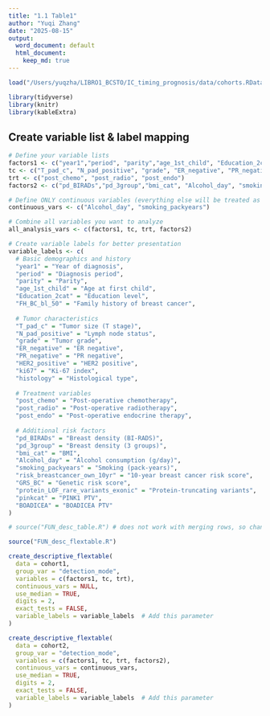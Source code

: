 ```yaml
---
title: "1.1 Table1"
author: "Yuqi Zhang"
date: "2025-08-15"
output:
  word_document: default
  html_document:
    keep_md: true
---
```


```r
load("/Users/yuqzha/LIBRO1_BCSTO/IC_timing_prognosis/data/cohorts.RData")
```

```r
library(tidyverse)
library(knitr)
library(kableExtra)
```

## Create variable list & label mapping
```r
# Define your variable lists
factors1 <- c("year1","period", "parity","age_1st_child", "Education_2cat", "FH_BC_bl_50") 
tc <- c("T_pad_c", "N_pad_positive", "grade", "ER_negative", "PR_negative", "HER2_positive", "ki67", "histology")
trt <- c("post_chemo", "post_radio", "post_endo") 
factors2 <- c("pd_BIRADs","pd_3group","bmi_cat", "Alcohol_day", "smoking_packyears","risk_breastcancer_own_10yr","GRS_BC", "protein_LOF_rare_variants_exonic", "pinkcat","BOADICEA")

# Define ONLY continuous variables (everything else will be treated as factors automatically)
continuous_vars <- c("Alcohol_day", "smoking_packyears")

# Combine all variables you want to analyze
all_analysis_vars <- c(factors1, tc, trt, factors2)

# Create variable labels for better presentation
variable_labels <- c(
  # Basic demographics and history
  "year1" = "Year of diagnosis",
  "period" = "Diagnosis period",
  "parity" = "Parity", 
  "age_1st_child" = "Age at first child",
  "Education_2cat" = "Education level",
  "FH_BC_bl_50" = "Family history of breast cancer",
  
  # Tumor characteristics
  "T_pad_c" = "Tumor size (T stage)",
  "N_pad_positive" = "Lymph node status",
  "grade" = "Tumor grade",
  "ER_negative" = "ER negative",
  "PR_negative" = "PR negative", 
  "HER2_positive" = "HER2 positive",
  "ki67" = "Ki-67 index",
  "histology" = "Histological type",
  
  # Treatment variables
  "post_chemo" = "Post-operative chemotherapy",
  "post_radio" = "Post-operative radiotherapy", 
  "post_endo" = "Post-operative endocrine therapy",
  
  # Additional risk factors
  "pd_BIRADs" = "Breast density (BI-RADS)",
  "pd_3group" = "Breast density (3 groups)",
  "bmi_cat" = "BMI",
  "Alcohol_day" = "Alcohol consumption (g/day)",
  "smoking_packyears" = "Smoking (pack-years)",
  "risk_breastcancer_own_10yr" = "10-year breast cancer risk score",
  "GRS_BC" = "Genetic risk score",
  "protein_LOF_rare_variants_exonic" = "Protein-truncating variants",
  "pinkcat" = "PINK1 PTV",
  "BOADICEA" = "BOADICEA PTV"
)
```

```r
# source("FUN_desc_table.R") # does not work with merging rows, so changed to flextable

source("FUN_desc_flextable.R")
```

```r
create_descriptive_flextable(
  data = cohort1,
  group_var = "detection_mode",
  variables = c(factors1, tc, trt),
  continuous_vars = NULL,
  use_median = TRUE,
  digits = 2,
  exact_tests = FALSE,
  variable_labels = variable_labels  # Add this parameter
)
```

```r
create_descriptive_flextable(
  data = cohort2,
  group_var = "detection_mode",
  variables = c(factors1, tc, trt, factors2),
  continuous_vars = continuous_vars,
  use_median = TRUE,
  digits = 2,
  exact_tests = FALSE,
  variable_labels = variable_labels  # Add this parameter
)
```

